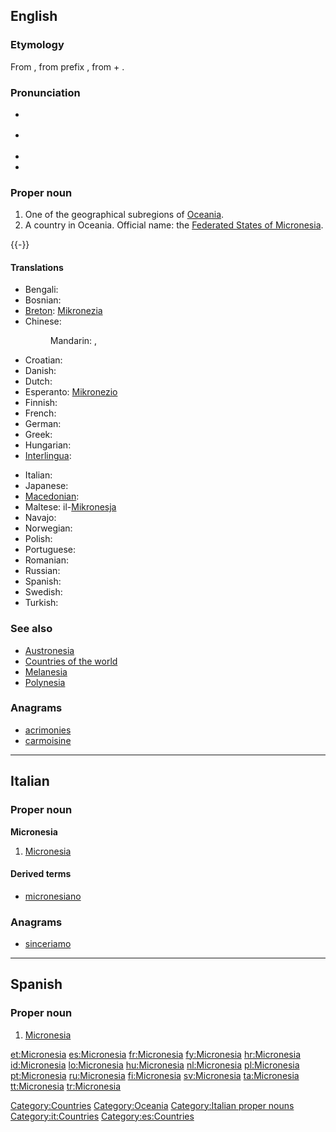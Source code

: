 ==English==

===Etymology===
From {{etyl|grc}} {{term|Μικρονήσος|tr=Mikronesos||small island|sc=Grek}}, from prefix {{term|μικρο-|tr=mikro-||[[micro-]]|sc=Grek}}, from {{term|μικρός|tr=mikros||small, mimimum|sc=Grek}} + {{term|νήσος|tr=nesos||island|sc=Grek}}.

===Pronunciation===
{{wikipedia}}
{{wikipedia|Federated States of Micronesia}}
* {{a|UK}} {{IPA|/ˌmaɪ.kɹəʊˈniː.zi.ə/|/ˌmaɪ.kɹəʊˈniː.ʒə/|/ˌmaɪ.kɹəʊˈniː.ʃə/}}
* {{a|US}} {{IPA|/ˌmaɪ.kɹoʊˈniː.ʒə/|/ˌmaɪ.kɹoʊˈniː.zi.ə/}}
* {{audio|en-us-Micronesia.ogg|Audio (US)}}
* {{rhymes|iːʒə}}

===Proper noun===
{{en-proper noun}}

# One of the geographical subregions of [[Oceania]].
# A country in Oceania. Official name: the [[Federated States of Micronesia]].
{{-}}
====Translations====
{{trans-top|country}}
* Bengali: {{t-|bn|মাইক্রোনেশিয়া}}
* Bosnian: {{t-|bs|Mikronezija|f}}
* [[Breton]]: [[Mikronezia]]
* Chinese:
*: Mandarin: {{t-|cmn|密克羅尼西亞|sc=Hani}}, {{t-|cmn|密克罗尼西亚|tr=Mìkèluóníxīyà|sc=Hani}}
* Croatian: {{t+|hr|Mikronezija|f}}
* Danish: {{t-|da|Mikronesien}}
* Dutch: {{t+|nl|Micronesia}}
* Esperanto: [[Mikronezio]]
* Finnish: {{t+|fi|Mikronesia}}
* French: {{t+|fr|Micronésie}}
* German: {{t+|de|Mikronesien}}
* Greek: {{t+|el|Μικρονησία|f|tr=Mikronisía}}
* Hungarian: {{t+|hu|Mikronézia}}
* [[Interlingua]]: {{t-|ia|Micronesia|xs=Interlingua}}
{{trans-mid}}
* Italian: {{t-|it|Micronesia}}
* Japanese: {{t-|ja|ミクロネシア|tr=mikuroneshia}}
* [[Macedonian]]: {{t|mk|Микронезија|f|tr=Mikronézija}}
* Maltese: il-[[Mikronesja]]
* Navajo: {{tø|nv|Eʼeʼaahjí Tónteel bikáaʼgi Kéyah Yázhí dah Ndaaʼeełgo Ałhidadiidzooígíí}}
* Norwegian: {{t-|no|Mikronesiaføderasjonen}}
* Polish: {{t+|pl|Mikronezja}}
* Portuguese: {{t+|pt|Micronésia}}
* Romanian: {{t-|ro|Micronesia|f}}
* Russian: {{t-|ru|Микронезия}}
* Spanish: {{t+|es|Micronesia}}
* Swedish: {{t+|sv|Mikronesien}}
* Turkish: {{t+|tr|Mikronezya}}
{{trans-bottom}}

===See also===
* [[Austronesia]]
* [[Appendix:Countries of the world|Countries of the world]]
* [[Melanesia]]
* [[Polynesia]]

===Anagrams===
* [[acrimonies#English|acrimonies]]
* [[carmoisine#English|carmoisine]]

[[Category:Countries]]
[[Category:Oceania]]

----

==Italian==
{{wikipedia|lang=it}}

===Proper noun===
'''Micronesia''' {{f}}

# [[#English|Micronesia]]

====Derived terms====
* [[micronesiano]]

===Anagrams===
* [[sinceriamo#Italian|sinceriamo]]

[[Category:Italian proper nouns]]
[[Category:it:Countries]]

----

==Spanish==
{{wikipedia|lang=es}}

===Proper noun===
{{es-proper noun}}

# [[#English|Micronesia]]

[[Category:es:Countries]]

[[et:Micronesia]]
[[es:Micronesia]]
[[fr:Micronesia]]
[[fy:Micronesia]]
[[hr:Micronesia]]
[[id:Micronesia]]
[[lo:Micronesia]]
[[hu:Micronesia]]
[[nl:Micronesia]]
[[pl:Micronesia]]
[[pt:Micronesia]]
[[ru:Micronesia]]
[[fi:Micronesia]]
[[sv:Micronesia]]
[[ta:Micronesia]]
[[tt:Micronesia]]
[[tr:Micronesia]]